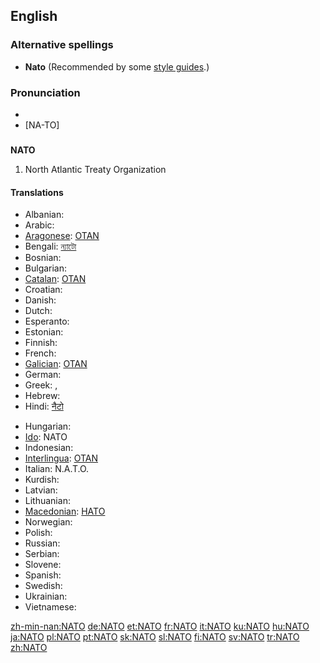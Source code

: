 {{also|nato|ΝΑΤΟ}}
==English==
{{wikipedia}}

===Alternative spellings===
* '''Nato''' (Recommended by some [[style guide]]s.)

===Pronunciation===
* {{IPA|/'neɪtəʊ/}}
* [NA-TO]

==={{acronym}}===
'''NATO'''

# North Atlantic Treaty Organization

====Translations====
{{trans-top|North Atlantic Treaty Organization}}
* Albanian: {{t-|sq|NATO|xs=Albanian}}
* Arabic: {{Arab|[[حلف الناتو]]}}
* [[Aragonese]]: [[OTAN]] {{f}}
* Bengali: [[ন্যাটো]]
* Bosnian: {{t-|bs|NATO}}
* Bulgarian: {{t-|bg|НАТО|sc=Cyrl}}
* [[Catalan]]: [[OTAN]] {{f}}
* Croatian: {{t-|hr|NATO}}
* Danish: {{t-|da|NATO}}
* Dutch: {{t-|nl|NAVO}}
* Esperanto: {{t-|eo|NATO|xs=Esperanto}}
* Estonian: {{t+|et|NATO}}
* Finnish: {{t+|fi|NATO}}
* French: {{t+|fr|OTAN|f}}
* [[Galician]]: [[OTAN]] {{f}}
* German: {{t+|de|NATO|f}}
* Greek: {{t-|el|ΝΑΤΟ|sc=Grek}}, {{t-|el|ΟΒΣ|sc=Grek}}
* Hebrew: {{t-|he|נאט״ו|sc=Hebr}}
* Hindi: [[नैटो]]
{{trans-mid}}
* Hungarian: {{t+|hu|NATO}}
* [[Ido]]: NATO
* Indonesian: {{t-|id|NATO|xs=Indonesian}}
* [[Interlingua]]: [[OTAN]]
* Italian: N.A.T.O.
* Kurdish: {{t+|ku|NATO}}
* Latvian: {{t-|lv|NATO|xs=Latvian}}
* Lithuanian: {{t-|lt|NATO|xs=Lithuanian}}
* [[Macedonian]]: [[НАТО]]
* Norwegian: {{t-|no|NATO}}
* Polish: {{t+|pl|NATO}}
* Russian: {{t+|ru|НАТО|f|sc=Cyrl}}
* Serbian: {{t-|sr|НАТО|sc=Cyrl}}
* Slovene: {{t+|sl|NATO}}
* Spanish: {{t+|es|OTAN|f}}
* Swedish: {{t+|sv|NATO}}
* Ukrainian: {{t-|uk|НАТО|sc=Cyrl|xs=Ukrainian}}
* Vietnamese: {{t-|vi|NATO|xs=Vietnamese}}
{{trans-bottom}}

[[zh-min-nan:NATO]]
[[de:NATO]]
[[et:NATO]]
[[fr:NATO]]
[[it:NATO]]
[[ku:NATO]]
[[hu:NATO]]
[[ja:NATO]]
[[pl:NATO]]
[[pt:NATO]]
[[sk:NATO]]
[[sl:NATO]]
[[fi:NATO]]
[[sv:NATO]]
[[tr:NATO]]
[[zh:NATO]]